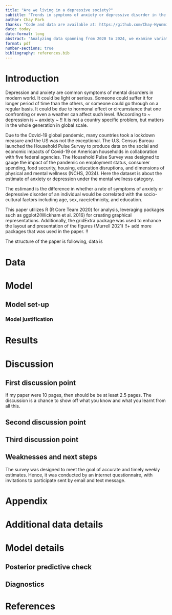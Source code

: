 ```yaml
---
title: "Are we living in a depressive society?"
subtitle: "Trends in symptoms of anxiety or depressive disorder in the US population from May 2020 to March 2024"
author: Chay Park
thanks: "Code and data are available at: https://github.com/Chay-HyunminPark/Anxiety_depressive_disorder."
date: today
date-format: long
abstract: "Analyzing data spanning from 2020 to 2024, we examine variatinos in anxiety or depressive disorders among different age groups, sex, race/ethnicity, and education level. Our analysis yncovers additional factors contributing to this trend. "
format: pdf
number-sections: true
bibliography: references.bib
---
```



# Introduction

Depression and anxiety are common symptoms of mental disorders in modern world. It could be light or serious. Someone could suffer it for longer period of time than the others, or someone could go through on a regular basis. It could be due to hormonal effect or circumstance that one confronting or even a weather can affect such level. !!According to ~ depression is ~ anxiety ~ !! It is not a country specific problem, but matters in the whole generation in global scale. 

Due to the Covid-19 global pandemic, many countries took a lockdown measure and the US was not the exceptional. The U.S. Census Bureau launched the Household Pulse Survey to produce data on the social and economic impacts of Covid-19 on American households in collaboration with five federal agencies. The Household Pulse Survey was designed to gauge the impact of the pandemic on employment status, consumer spending, food security, housing, education disruptions, and dimensions of physical and mental wellness (NCHS, 2024). Here the dataset is about the estimate of anxiety or depression under the mental wellness category. 

The estimand is the difference in whether a rate of symptoms of anxiety or depressive disorder of an individual would be correlated with the socio-cultural factors including age, sex, race/ethnicity, and education. 

This paper utilizes R (R Core Team 2020) for analysis, leveraging packages such as ggplot2(Wickham et al. 2016) for creating graphical representations. Additionally, the gridExtra package was used to enhance the layout and presentation of the figures (Murrell 2021) !!+ add more packages that was used in the paper. !!

The structure of the paper is following, data is 





# Data {#sec-data}


# Model



## Model set-up


### Model justification



# Results






# Discussion

## First discussion point {#sec-first-point}

If my paper were 10 pages, then should be be at least 2.5 pages. The discussion is a chance to show off what you know and what you learnt from all this. 

## Second discussion point

## Third discussion point

## Weaknesses and next steps

The survey was designed to meet the goal of accurate and timely weekly estimates. Hence, it was conducted by an internet questionnaire, with invitations to participate sent by email and text message. 


\newpage

\appendix

# Appendix {-}


# Additional data details

# Model details {#sec-model-details}

## Posterior predictive check


## Diagnostics



\newpage


# References



